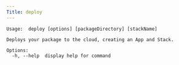 ```yaml
---
Title: deploy
---
```


```shell
Usage:  deploy [options] [packageDirectory] [stackName]

Deploys your package to the cloud, creating an App and Stack.

Options:
  -h, --help  display help for command

```
